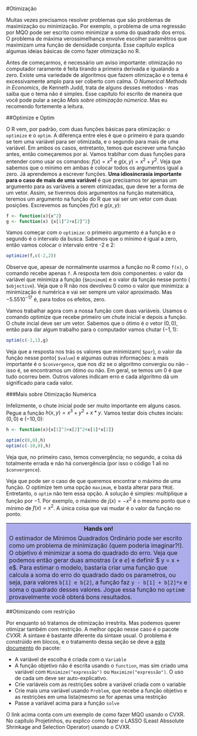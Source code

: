 #Otimização

Muitas vezes precisamos resolver problemas que são problemas de maximização ou minimização. Por exemplo, o problema de uma regressão por MQO pode ser escrito como minimizar a soma do quadrado dos erros. O problema de máxima verossimelhança envolve escolher paramêtros que maximizam uma função de densidade conjunta. Esse capítulo explica algumas ideias básicas de como fazer otimização no R. 

Antes de começarmos, é necessário um aviso importante: otimização no computador raramente é feita tirando a primeira derivada e igualando a zero. Existe uma variedade de algoritmos que fazem otimização e o tema é excessivamente amplo para ser coberto com calma. O *Numerical Methods in Economics*, de Kenneth Judd, trata de alguns desses métodos - mas saiba que o tema não é simples. Esse capítulo foi escrito de maneira que você pode pular a seção *Mais sobre otimização númerica*. Mas eu recomendo fortemente a leitura. 

##Optimize e Optim

O R vem, por padrão, com duas funções básicas para otimização: o `optimize` e o `optim`. A diferença entre eles é que o primeiro é para quando se tem uma variável para ser otimizada, e o segundo para mais de uma variável. Em ambos os casos, entretanto, temos que escrever uma função antes, então começaremos por ai. Vamos trablhar com duas funções para entender como usar os comandos: $f(x)=x^2$ e $g(x,y)=x^2+y^2$. Veja que sabemos que o mínimo em ambas é colocar todos os argumentos igual a zero. Já aprendemos a escrever funções. **Uma idiosincrasia importante para o caso de mais de uma variável** é que precisamos ter apenas um argumento para as variáveis a serem otimizadas, que deve ter a forma de um vetor. Assim, se tivermos dois argumentos na função matemática, teremos um argumento na função do R que vai ser um vetor com duas posições. Escrevemos as funções $f(x)$ e $g(x,y)$:

```{r}
f <- function(x){x^2}
g <- function(x) {x[1]^2+x[2]^2}
```

Vamos começar com o `optimize`: o primeiro argumento é a função e o segundo é o intervalo da busca. Sabemos que o mínimo é igual a zero, então vamos colocar o intervalo entre -2 e 2:

```{r}
optimize(f,c(-2,2))
```

Observe que, apesar de normalmente usarmos a função no R como `f(x)`, o comando recebe apenas `f`. A resposta tem dois componentes: o valor da variável que minimiza a função (`$minimum`) e o valor da função nesse ponto ( `$objective`). Veja que o R não nos devolveu 0 como o valor que minimiza: a minimização é numérica e vai ser sempre um valor aproximado. Mas $-5.55 10^{-17}$ é, para todos os efeitos, zero. 

Vamos trabalhar agora com a nossa função com duas variáveis. Usamos o comando optimize que recebe primeiro um chute inicial e depois a função. O chute incial deve ser um vetor. Sabemos que o ótimo é o vetor $(0,0)$, então para dar algum trabalho para o computador vamos chutar $(-1,1)$:

```{r}
optim(c(-1,1),g)
```

Veja que a resposta nos trás os valores que minimizam( `$par`), o valor da função nesse ponto( `$value`) e algumas outras informações: a mais importante é o `$convergence`, que nos diz se o algoritmo convergiu ou não - isso é, se encontramos um ótimo ou não. Em geral, se temos um 0 é que tudo ocorreu bem. Outros valores indicam erro e cada algoritmo dá um significado para cada valor. 

###Mais sobre Otimização Numérica

Infelizmente, o chute inicial pode ser muito importante em alguns casos. Pegue a função $h(x,y)=x^3+y^2+x*y$. Vamos testar dois chutes inciais: $(0,0)$ e $(-10,0)$:

```{r}

h <- function(x){x[1]^3+x[2]^2+x[1]*x[2]}

optim(c(0,0),h)
optim(c(-10,0),h)  


```

Veja que, no primeiro caso, temos convergência; no segundo, a coisa dá totalmente errada e não há convergência (por isso o código 1 ali no `$convergence`).

Veja que pode ser o caso de que queremos encontrar o máximo de uma função. O optimize tem uma opção `maximum`, e basta alterar para `TRUE`. Entretanto, o `optim` não tem essa opção. A solução é simples: multiplique a função por $-1$. Por exemplo, o máximo de $j(x)=- x^2$ é o mesmo ponto que o mínimo de $f(x)=x^2$. A única coisa que vai mudar é o valor da função no ponto.

<table>
<tr>
<th bgcolor="#adadeb">Hands on!</th>
</tr>

<tr>
<td bgcolor="#adadeb">
O estimador de Mínimos Quadrados Ordinário pode ser escrito como um problema de minimização (quem poderia imaginar?!). O objetivo é minimizar a soma do quadrado do erro. Veja que podemos então gerar duas amostras ($x$ e $e$) e definir $ y = x + e$. Para estimar o modelo, bastaria criar uma função que calcula a soma do erro do quadrado dado os parametros, ou seja, para valores `b[1] e b[2]`, a função faz `y - b[1] + b[2]*x` e soma o quadrado desses valores. Jogue essa função no `optim`e provavelmente você obterá bons resultados.  
</td>
</tr>
</table>

##Otimizando com restrição

Por enquanto só tratamos de otimização irrestrita. Mas podemos querer otimizar também com restrição. A melhor opção nesse caso é o pacote *CVXR*. A sintaxe é bastante diferente da sintaxe usual. O problema é constrúido em blocos, e o tratamento dessa seção se deve a [este documento](https://cran.r-project.org/web/packages/CVXR/vignettes/cvxr_intro.html) do pacote:

* A variável de escolha é criada com o `Variable`
* A função objetivo não é escrita usando o `function`, mas sim criado uma variável com `Minimize("expressão")` ou `Maximize("expressão")`. O uso de cada um deve ser auto-explicativo. 
* Crie variáveis com as restrições sobre a variável criada com o variable
* Crie mais uma variável usando `Problem`, que recebe a função objetivo e as restrições em uma lista(mesmo se for apenas uma restrição
* Passe a variável acima para a função `solve`

O link acima conta com um exemplo de como fazer MQO usando o CVXR. No capítulo Projetinhos, eu explico como fazer o LASSO (Least Abssolute Shrinkage and Selection Operator) usando o CVXR. 
